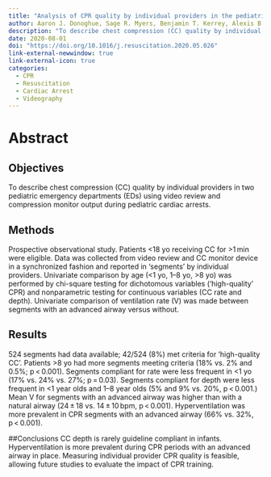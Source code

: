 ```yaml
---
title: "Analysis of CPR quality by individual providers in the pediatric emergency department"
author: Aaron J. Donoghue, Sage R. Myers, Benjamin T. Kerrey, Alexis B. Sandler, Ryan Keane, Ichiro Watanabe, Richard Hanna, Mary Kate Abbadessa,  Mary Frey,  Karen J. O'Connell
description: "To describe chest compression (CC) quality by individual providers in two pediatric emergency departments (EDs) using video review and compression monitor output during pediatric cardiac arrests."
date: 2020-08-01
doi: "https://doi.org/10.1016/j.resuscitation.2020.05.026"
link-external-newwindow: true
link-external-icon: true
categories:
  - CPR
  - Resuscitation
  - Cardiac Arrest
  - Videography
---
```


# Abstract
## Objectives
To describe chest compression (CC) quality by individual providers in two pediatric emergency departments (EDs) using video review and compression monitor output during pediatric cardiac arrests.

## Methods
Prospective observational study. Patients <18 yo receiving CC for >1 min were eligible. Data was collected from video review and CC monitor device in a synchronized fashion and reported in ‘segments’ by individual providers. Univariate comparison by age (<1 yo, 1–8 yo, >8 yo) was performed by chi-square testing for dichotomous variables (‘high-quality’ CPR) and nonparametric testing for continuous variables (CC rate and depth). Univariate comparison of ventilation rate (V) was made between segments with an advanced airway versus without.

## Results
524 segments had data available; 42/524 (8%) met criteria for ‘high-quality CC’. Patients >8 yo had more segments meeting criteria (18% vs. 2% and 0.5%; p < 0.001). Segments compliant for rate were less frequent in <1 yo (17% vs. 24% vs. 27%; p = 0.03). Segments compliant for depth were less frequent in <1 year olds and 1–8 year olds (5% and 9% vs. 20%, p < 0.001.) Mean V for segments with an advanced airway was higher than with a natural airway (24 ± 18 vs. 14 ± 10 bpm, p < 0.001). Hyperventilation was more prevalent in CPR segments with an advanced airway (66% vs. 32%, p < 0.001).

##Conclusions
CC depth is rarely guideline compliant in infants. Hyperventilation is more prevalent during CPR periods with an advanced airway in place. Measuring individual provider CPR quality is feasible, allowing future studies to evaluate the impact of CPR training.